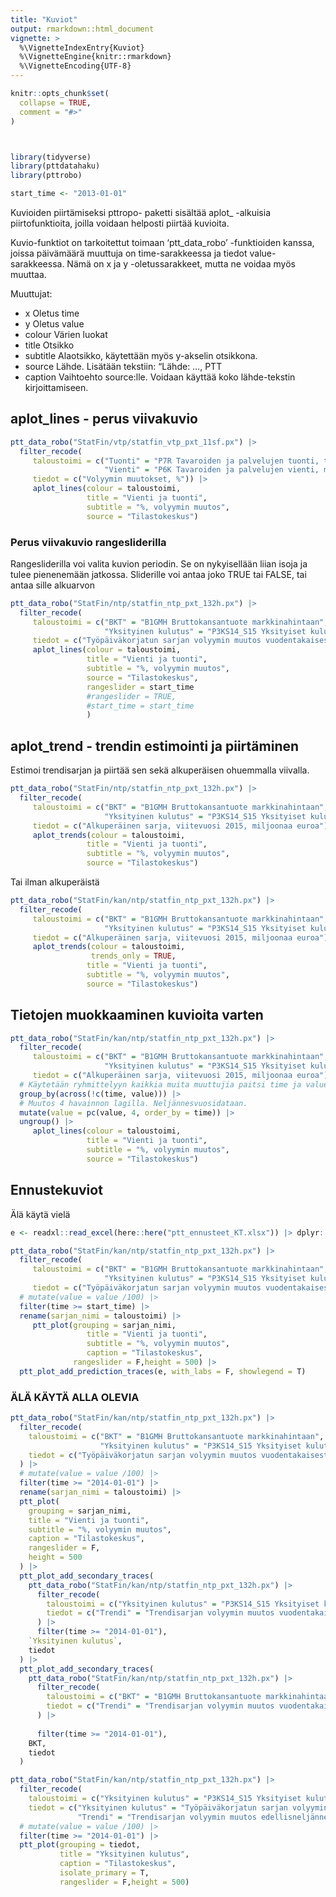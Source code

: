 ```yaml
---
title: "Kuviot"
output: rmarkdown::html_document
vignette: >
  %\VignetteIndexEntry{Kuviot}
  %\VignetteEngine{knitr::rmarkdown}
  %\VignetteEncoding{UTF-8}
---
```


```r
knitr::opts_chunk$set(
  collapse = TRUE,
  comment = "#>"
)



library(tidyverse)
library(pttdatahaku)
library(pttrobo)

start_time <- "2013-01-01"

```

Kuvioiden piirtämiseksi pttropo- paketti sisältää aplot_ -alkuisia 
piirtofunktioita, joilla voidaan helposti piirtää kuvioita.

Kuvio-funktiot on tarkoitettut toimaan 'ptt_data_robo' -funktioiden kanssa, 
joissa päivämäärä muuttuja on time-sarakkeessa ja tiedot value-sarakkeessa.
Nämä on x ja y -oletussarakkeet, mutta ne voidaa myös muuttaa.

Muuttujat:

- x Oletus time
- y Oletus value
- colour Värien luokat
- title Otsikko
- subtitle Alaotsikko, käytettään myös y-akselin otsikkona. 
- source Lähde. Lisätään tekstiin: "Lähde: ..., PTT
- caption Vaihtoehto source:lle. Voidaan käyttää koko lähde-tekstin kirjoittamiseen.

## aplot_lines - perus viivakuvio

```r

ptt_data_robo("StatFin/vtp/statfin_vtp_pxt_11sf.px") |> 
  filter_recode(
     taloustoimi = c("Tuonti" = "P7R Tavaroiden ja palvelujen tuonti, tulona",
                     "Vienti" = "P6K Tavaroiden ja palvelujen vienti, menona"),
     tiedot = c("Volyymin muutokset, %")) |>
     aplot_lines(colour = taloustoimi,
                 title = "Vienti ja tuonti",
                 subtitle = "%, volyymin muutos",
                 source = "Tilastokeskus")

```

### Perus viivakuvio rangesliderilla

Rangesliderilla voi valita kuvion periodin. Se on nykyisellään liian isoja 
ja tulee pienenemään jatkossa.
Sliderille voi antaa joko TRUE tai FALSE, tai antaa sille alkuarvon

```r

ptt_data_robo("StatFin/ntp/statfin_ntp_pxt_132h.px") |>
  filter_recode(
     taloustoimi = c("BKT" = "B1GMH Bruttokansantuote markkinahintaan",
                     "Yksityinen kulutus" = "P3KS14_S15 Yksityiset kulutusmenot, menona"),
     tiedot = c("Työpäiväkorjatun sarjan volyymin muutos vuodentakaisesta, %"))  |>
     aplot_lines(colour = taloustoimi,
                 title = "Vienti ja tuonti",
                 subtitle = "%, volyymin muutos",
                 source = "Tilastokeskus",
                 rangeslider = start_time
                 #rangeslider = TRUE,
                 #start_time = start_time
                 )

```


## aplot_trend - trendin estimointi ja piirtäminen

Estimoi trendisarjan ja piirtää sen sekä alkuperäisen ohuemmalla viivalla.

```r

ptt_data_robo("StatFin/ntp/statfin_ntp_pxt_132h.px") |>
  filter_recode(
     taloustoimi = c("BKT" = "B1GMH Bruttokansantuote markkinahintaan",
                     "Yksityinen kulutus" = "P3KS14_S15 Yksityiset kulutusmenot, menona"),
     tiedot = c("Alkuperäinen sarja, viitevuosi 2015, miljoonaa euroa")) |>
     aplot_trends(colour = taloustoimi,
                 title = "Vienti ja tuonti",
                 subtitle = "%, volyymin muutos",
                 source = "Tilastokeskus")

```

Tai ilman alkuperäistä

```r

ptt_data_robo("StatFin/kan/ntp/statfin_ntp_pxt_132h.px") |>
  filter_recode(
     taloustoimi = c("BKT" = "B1GMH Bruttokansantuote markkinahintaan",
                     "Yksityinen kulutus" = "P3KS14_S15 Yksityiset kulutusmenot, menona"),
     tiedot = c("Alkuperäinen sarja, viitevuosi 2015, miljoonaa euroa")) |>
     aplot_trends(colour = taloustoimi,
                  trends_only = TRUE,
                 title = "Vienti ja tuonti",
                 subtitle = "%, volyymin muutos",
                 source = "Tilastokeskus")

```

## Tietojen muokkaaminen kuvioita varten

```r


ptt_data_robo("StatFin/kan/ntp/statfin_ntp_pxt_132h.px") |>
  filter_recode(
     taloustoimi = c("BKT" = "B1GMH Bruttokansantuote markkinahintaan",
                     "Yksityinen kulutus" = "P3KS14_S15 Yksityiset kulutusmenot, menona"),
     tiedot = c("Alkuperäinen sarja, viitevuosi 2015, miljoonaa euroa")) |>
  # Käytetään ryhmittelyyn kaikkia muita muuttujia paitsi time ja value
  group_by(across(!c(time, value))) |> 
  # Muutos 4 havainnon lagilla. Neljännesvuosidataan.
  mutate(value = pc(value, 4, order_by = time)) |> 
  ungroup() |> 
     aplot_lines(colour = taloustoimi,
                 title = "Vienti ja tuonti",
                 subtitle = "%, volyymin muutos",
                 source = "Tilastokeskus")


```



## Ennustekuviot

Älä käytä vielä

```r

e <- readxl::read_excel(here::here("ptt_ennusteet_KT.xlsx")) |> dplyr::filter(stringr::str_detect(filter, "B1GMH|P3KS14"))

ptt_data_robo("StatFin/kan/ntp/statfin_ntp_pxt_132h.px") |>
  filter_recode(
     taloustoimi = c("BKT" = "B1GMH Bruttokansantuote markkinahintaan",
                     "Yksityinen kulutus" = "P3KS14_S15 Yksityiset kulutusmenot, menona"),
     tiedot = c("Työpäiväkorjatun sarjan volyymin muutos vuodentakaisesta, %")) |>
  # mutate(value = value /100) |> 
  filter(time >= start_time) |>
  rename(sarjan_nimi = taloustoimi) |> 
     ptt_plot(grouping = sarjan_nimi, 
                 title = "Vienti ja tuonti",
                 subtitle = "%, volyymin muutos",
                 caption = "Tilastokeskus",
              rangeslider = F,height = 500) |> 
  ptt_plot_add_prediction_traces(e, with_labs = F, showlegend = T)
```


### ÄLÄ KÄYTÄ ALLA OLEVIA


```r


ptt_data_robo("StatFin/kan/ntp/statfin_ntp_pxt_132h.px") |>
  filter_recode(
    taloustoimi = c("BKT" = "B1GMH Bruttokansantuote markkinahintaan",
                    "Yksityinen kulutus" = "P3KS14_S15 Yksityiset kulutusmenot, menona"),
    tiedot = c("Työpäiväkorjatun sarjan volyymin muutos vuodentakaisesta, %")
  ) |>
  # mutate(value = value /100) |>
  filter(time >= "2014-01-01") |>
  rename(sarjan_nimi = taloustoimi) |>
  ptt_plot(
    grouping = sarjan_nimi,
    title = "Vienti ja tuonti",
    subtitle = "%, volyymin muutos",
    caption = "Tilastokeskus",
    rangeslider = F,
    height = 500
  ) |>
  ptt_plot_add_secondary_traces(
    ptt_data_robo("StatFin/kan/ntp/statfin_ntp_pxt_132h.px") |>
      filter_recode(
        taloustoimi = c("Yksityinen kulutus" = "P3KS14_S15 Yksityiset kulutusmenot, menona"),
        tiedot = c("Trendi" = "Trendisarjan volyymin muutos vuodentakaisesta, %")
      ) |>
      filter(time >= "2014-01-01"),
    `Yksityinen kulutus`,
    tiedot
  ) |>
  ptt_plot_add_secondary_traces(
    ptt_data_robo("StatFin/kan/ntp/statfin_ntp_pxt_132h.px") |>
      filter_recode(
        taloustoimi = c("BKT" = "B1GMH Bruttokansantuote markkinahintaan"),
        tiedot = c("Trendi" = "Trendisarjan volyymin muutos vuodentakaisesta, %")
      ) |>
      
      filter(time >= "2014-01-01"),
    BKT,
    tiedot
  )

```

```r

ptt_data_robo("StatFin/kan/ntp/statfin_ntp_pxt_132h.px") |>
  filter_recode(
    taloustoimi = c("Yksityinen kulutus" = "P3KS14_S15 Yksityiset kulutusmenot, menona"),
    tiedot = c("Yksityinen kulutus" = "Työpäiväkorjatun sarjan volyymin muutos vuodentakaisesta, %",
               "Trendi" = "Trendisarjan volyymin muutos edellisneljänneksestä, %")) |>
  # mutate(value = value /100) |> 
  filter(time >= "2014-01-01") |>
  ptt_plot(grouping = tiedot, 
           title = "Yksityinen kulutus",
           caption = "Tilastokeskus",
           isolate_primary = T,
           rangeslider = F,height = 500)
  

```

